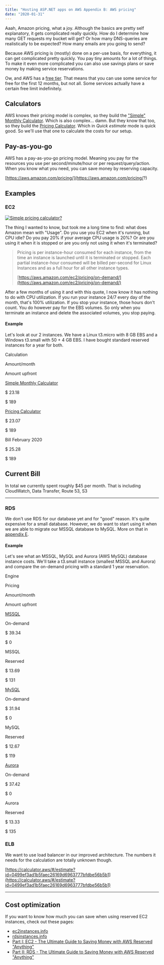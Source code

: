 ```yaml
---
title: "Hosting ASP.NET apps on AWS Appendix B: AWS pricing"
date: "2020-01-31"
---
```


Aaah, Amazon pricing, what a joy. Although the basics are pretty self explanatory, it gets complicated really quickly. How do I determine how many GET requests my bucket will get? Or how many DNS-queries are realistically to be expected? How many emails are you going to send?

Because AWS pricing is (mostly) done on a per-use basis, for everything, it can get complicated pretty quickly. You pay tiny amounts for a lot of things. To make it even more complicated you can also use savings plans or save money by making service reservations.

Ow, and AWS has a [free tier](https://aws.amazon.com/free/). That means that you can use some service for free for the first 12 months, but not all. Some services actually have a certain free limit indefinitely.

## Calculators

AWS knows their pricing model is complex, so they build the ["Simple" Monthly Calculator](https://calculator.s3.amazonaws.com/index.html). Which is also complex... damn. But they know that too, so they build the [Pricing Calculator](https://calculator.aws/#/). Which in _Quick estimate_ mode is quick good. So we'll use that one to calculate the costs for our setup.

## Pay-as-you-go

AWS has a pay-as-you-go pricing model. Meaning you pay for the resources you use per second/minute/hour or per request/query/action. When you know what you need, you can save money by reserving capacity.

[https://aws.amazon.com/pricing/](https://aws.amazon.com/pricing/?)

## Examples

### EC2

[![Simple pricing calculator?](images/appB-01.png)](https://blog.jodibooks.com/wp-content/uploads/2020/01/appB-01.png)

The thing I wanted to know, but took me a long time to find: what does Amazon mean with "Usage". Do you use you EC2 when it's running, but CPU idle? Do you pay 20% if your average CPU usage is 20%? Or are you using it when it is stopped or are you only not using it when it's terminated?

> Pricing is per instance-hour consumed for each instance, from the time an instance is launched until it is terminated or stopped. Each partial instance-hour consumed will be billed per-second for Linux Instances and as a full hour for all other instance types.
> 
> [https://aws.amazon.com/ec2/pricing/on-demand/](https://aws.amazon.com/ec2/pricing/on-demand/)

After a few months of using it and with this quote, I now know it has nothing to do with CPU utilization. If you run your instance 24/7 every day of the month, that's 100% utilization. If you stop your instance, those hours don't count. You do however pay for the EBS volumes. So only when you terminate an instance and delete the associated volumes, you stop paying.

#### Example

Let's look at our 2 instances. We have a Linux t3.micro with 8 GB EBS and a Windows t3.small with 50 + 4 GB EBS. I have bought standard reserved instances for a year for both.

Calculation

Amount/month

Amount upfront

[Simple Monthly Calculator](https://calculator.s3.amazonaws.com/index.html#r=FRA&s=EC2&key=files/calc-49511952b7f4aeea9161b234d5f4eabe88849546&v=ver20200219tB)

$ 23.18

$ 189

[Pricing Calculator](https://calculator.aws/#/estimate?id=7ca4c8f8e24df3f979eeb2d9d266e42640694a1a)

$ 23.07

$ 189

Bill February 2020

$ 25.28

$ 189

## Current Bill

In total we currently spent roughly $45 per month. That is including CloudWatch, Data Transfer, Route 53, S3

* * *

### RDS

We don't use RDS for our database yet and for "good" reason. It's quite expensive for a small database. However, we do want to start using it when we are able to migrate our MSSQL database to MySQL. More on that in [appendix E](https://blog.jodibooks.com/2020/02/hosting-asp-net-apps-on-aws-appendix-e-improved-architectures/).

#### Example

Let's see what an MSSQL, MySQL and Aurora (AWS MySQL) database instance costs. We'll take a t3.small instance (smallest MSSQL and Aurora) and compare the on-demand pricing with a standard 1 year reservation.

Engine

Pricing

Amount/month

Amount upfront

[MSSQL](https://calculator.s3.amazonaws.com/index.html#r=FRA&s=RDS&key=files/calc-31595d720a1c435e8f11bee28f0cd4572f2251ef&v=ver20200219tB)

On-demand

$ 39.34

$ 0

MSSQL

Reserved

$ 13.69

$ 131

[MySQL](https://calculator.aws/#/estimate?id=2f153c975cdc5184894f5ad166cafabf17bbdcaa)

On-demand

$ 31.94

$ 0

MySQL

Reserved

$ 12.67

$ 119

[Aurora](https://calculator.aws/#/estimate?id=2f153c975cdc5184894f5ad166cafabf17bbdcaa)

On-demand

$ 37.42

$ 0

Aurora

Reserved

$ 13.33

$ 135

### ELB

We want to use load balancer in our improved architecture. The numbers it needs for the calculation are totally unknown though.

[https://calculator.aws/#/estimate?id=0499ef3ad1b5faec26169d6963777bfdbe56b5b1](https://calculator.aws/#/estimate?id=0499ef3ad1b5faec26169d6963777bfdbe56b5b1)

* * *

## Cost optimization

If you want to know how much you can save when using reserved EC2 instances, check out these pages:

- [ec2instances.info](https://www.ec2instances.info/)
- [rdsinstances.info](http://rdsinstances.info/)
- [Part I: EC2 - The Ultimate Guide to Saving Money with AWS Reserved "Anything"](https://www.concurrencylabs.com/blog/guide-to-ec2-reserved/)
- [Part II: RDS - The Ultimate Guide to Saving Money with AWS Reserved "Anything"](https://www.concurrencylabs.com/blog/guide-to-rds-reserved/)
